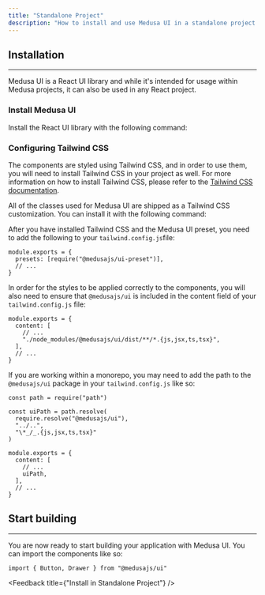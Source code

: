 ---
title: "Standalone Project"
description: "How to install and use Medusa UI in a standalone project."
---

## Installation

---

Medusa UI is a React UI library and while it's intended for usage within Medusa projects, it can also be used in any React project.

### Install Medusa UI

Install the React UI library with the following command:

<PackageInstall packageName="@medusajs/ui" />

### Configuring Tailwind CSS

The components are styled using Tailwind CSS, and in order to use them, you will need to install Tailwind CSS in your project as well.
For more information on how to install Tailwind CSS, please refer to the [Tailwind CSS documentation](https://tailwindcss.com/docs/installation).

All of the classes used for Medusa UI are shipped as a Tailwind CSS customization.
You can install it with the following command:

<PackageInstall packageName="@medusajs/ui-preset" devDependency />

After you have installed Tailwind CSS and the Medusa UI preset, you need to add the following to your `tailwind.config.js`file:

```tsx
module.exports = {
  presets: [require("@medusajs/ui-preset")],
  // ...
}
```

In order for the styles to be applied correctly to the components, you will also need to ensure that
`@medusajs/ui` is included in the content field of your `tailwind.config.js` file:

```tsx
module.exports = {
  content: [
    // ...
    "./node_modules/@medusajs/ui/dist/**/*.{js,jsx,ts,tsx}",
  ],
  // ...
}
```

If you are working within a monorepo, you may need to add the path to the `@medusajs/ui` package in your `tailwind.config.js` like so:

```tsx
const path = require("path")

const uiPath = path.resolve(
  require.resolve("@medusajs/ui"),
  "../..",
  "\*_/_.{js,jsx,ts,tsx}"
)

module.exports = {
  content: [
    // ...
    uiPath,
  ],
  // ...
}

```

## Start building

---

You are now ready to start building your application with Medusa UI. You can import the components like so:

```tsx
import { Button, Drawer } from "@medusajs/ui"
```

<Feedback title={"Install in Standalone Project"} />